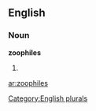==English==

===Noun===
'''zoophiles'''

# {{plural of|[[zoophile]]}}

[[Category:English plurals]]

[[ar:zoophiles]]